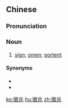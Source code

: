 ==Chinese==
{{zh-forms|s=征兆}}

===Pronunciation===
{{zh-pron
|m=zhēngzhào
|c=zing1 siu6
|h=pfs=chṳ̂n-seu
|mn=qz:cheng-tiǎu/xm:cheng-tiāu/zz:teng-tiāu
|cat=n
}}

===Noun===
{{zh-noun}}

# [[sign]]; [[omen]]; [[portent]]

====Synonyms====
* {{zh-l|預兆}}
* {{zh-l|徵象}}

[[ko:徵兆]]
[[hu:徵兆]]
[[zh:徵兆]]